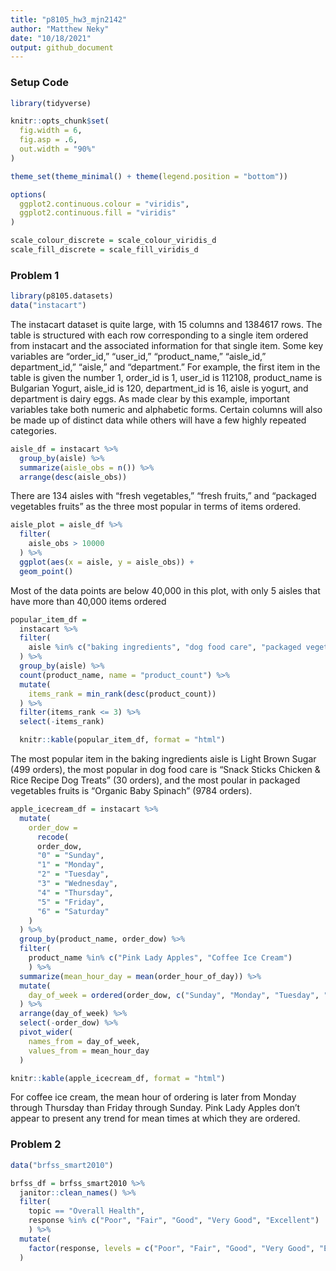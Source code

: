 ```yaml
---
title: "p8105_hw3_mjn2142"
author: "Matthew Neky"
date: "10/18/2021"
output: github_document
---
```


### Setup Code

```r
library(tidyverse)

knitr::opts_chunk$set(
  fig.width = 6,
  fig.asp = .6,
  out.width = "90%"
)

theme_set(theme_minimal() + theme(legend.position = "bottom"))

options(
  ggplot2.continuous.colour = "viridis",
  ggplot2.continuous.fill = "viridis"
)

scale_colour_discrete = scale_colour_viridis_d
scale_fill_discrete = scale_fill_viridis_d
```

### Problem 1

```r
library(p8105.datasets)
data("instacart")
```

The instacart dataset is quite large, with 15 columns and 1384617 rows. The table is structured with each row corresponding to a single item ordered from instacart and the associated information for that single item. Some key variables are "order_id," "user_id," "product_name," "aisle_id," department_id," "aisle," and "department." For example, the first item in the table is given the number 1, order_id is 1, user_id is 112108, product_name is Bulgarian Yogurt, aisle_id is 120, department_id is 16, aisle is yogurt, and department is dairy eggs. As made clear by this example, important variables take both numeric and alphabetic forms. Certain columns will also be made up of distinct data while others will have a few highly repeated categories. 

```r
aisle_df = instacart %>% 
  group_by(aisle) %>% 
  summarize(aisle_obs = n()) %>% 
  arrange(desc(aisle_obs))
```

There are 134 aisles with "fresh vegetables," "fresh fruits," and "packaged vegetables fruits" as the three most popular in terms of items ordered.

```r
aisle_plot = aisle_df %>% 
  filter(
    aisle_obs > 10000
  ) %>% 
  ggplot(aes(x = aisle, y = aisle_obs)) +
  geom_point()
```

Most of the data points are below 40,000 in this plot, with only 5 aisles that have more than 40,000 items ordered

```r
popular_item_df = 
  instacart %>% 
  filter(
    aisle %in% c("baking ingredients", "dog food care", "packaged vegetables fruits")
  ) %>% 
  group_by(aisle) %>% 
  count(product_name, name = "product_count") %>% 
  mutate(
    items_rank = min_rank(desc(product_count))
  ) %>% 
  filter(items_rank <= 3) %>% 
  select(-items_rank)

  knitr::kable(popular_item_df, format = "html")
```

The most popular item in the baking ingredients aisle is Light Brown Sugar (499 orders), the most popular in dog food care is "Snack Sticks Chicken & Rice Recipe Dog Treats" (30 orders), and the most poular in packaged vegetables fruits is "Organic Baby Spinach" (9784 orders).

```r
apple_icecream_df = instacart %>% 
  mutate(
    order_dow =
      recode(
      order_dow,
      "0" = "Sunday",
      "1" = "Monday",
      "2" = "Tuesday",
      "3" = "Wednesday",
      "4" = "Thursday",
      "5" = "Friday",
      "6" = "Saturday"
    )
  ) %>% 
  group_by(product_name, order_dow) %>% 
  filter(
    product_name %in% c("Pink Lady Apples", "Coffee Ice Cream")
    ) %>% 
  summarize(mean_hour_day = mean(order_hour_of_day)) %>%
  mutate(
    day_of_week = ordered(order_dow, c("Sunday", "Monday", "Tuesday", "Wednesday", "Thursday", "Friday", "Saturday"))
  ) %>% 
  arrange(day_of_week) %>% 
  select(-order_dow) %>% 
  pivot_wider(
    names_from = day_of_week,
    values_from = mean_hour_day
  )

knitr::kable(apple_icecream_df, format = "html")
```

For coffee ice cream, the mean hour of ordering is later from Monday through Thursday than Friday through Sunday. Pink Lady Apples don't appear to present any trend for mean times at which they are ordered.

### Problem 2

```r
data("brfss_smart2010")

brfss_df = brfss_smart2010 %>% 
  janitor::clean_names() %>% 
  filter(
    topic == "Overall Health",
    response %in% c("Poor", "Fair", "Good", "Very Good", "Excellent")
    ) %>% 
  mutate(
    factor(response, levels = c("Poor", "Fair", "Good", "Very Good", "Excellent"))
  )
```


